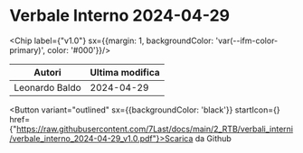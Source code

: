 

# Verbale Interno 2024-04-29

<Chip label={"v1.0"} sx={{margin: 1, backgroundColor: 'var(--ifm-color-primary)', color: '#000'}}/>



|    Autori    |Ultima modifica|
|--------------|---------------|
|Leonardo Baldo|   2024-04-29  |

<Button variant="outlined" sx={{backgroundColor: 'black'}} startIcon={<GithubIcon />} href={"https://raw.githubusercontent.com/7Last/docs/main/2_RTB/verbali_interni/verbale_interno_2024-04-29_v1.0.pdf"}>Scarica da Github</Button>